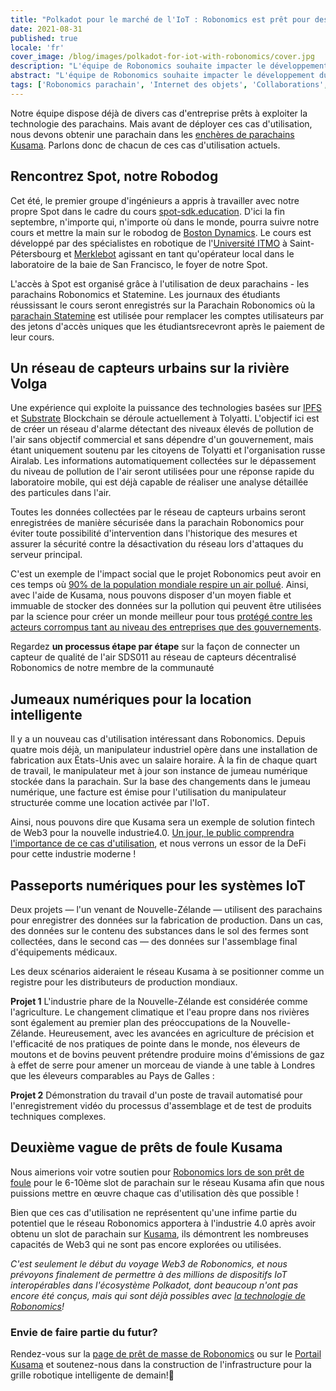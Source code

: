 ```yaml
---
title: "Polkadot pour le marché de l'IoT : Robonomics est prêt pour des cas d'utilisation réels sur Kusama !"
date: 2021-08-31
published: true
locale: 'fr'
cover_image: /blog/images/polkadot-for-iot-with-robonomics/cover.jpg
description: "L'équipe de Robonomics souhaite impacter le développement du réseau Kusama avec quatre scénarios du monde réel. Ces cas d'utilisation décrivent des opportunités uniques pour le public crypto et tous les participants du marché de l'IoT."
abstract: "L'équipe de Robonomics souhaite impacter le développement du réseau Kusama avec quatre scénarios du monde réel. Ces cas d'utilisation décrivent des opportunités uniques pour le public crypto et tous les participants du marché de l'IoT."
tags: ['Robonomics parachain', 'Internet des objets', 'Collaborations', "Cas d'utilisation"]
---
```


Notre équipe dispose déjà de divers cas d'entreprise prêts à exploiter la technologie des parachains. Mais avant de déployer ces cas d'utilisation, nous devons obtenir une parachain dans les [enchères de parachains Kusama](https://kusama.network/auctions/). Parlons donc de chacun de ces cas d'utilisation actuels.

## Rencontrez Spot, notre Robodog

<YouTube id="https://youtu.be/_xBLkszEwWk" posterQuality="max" />

Cet été, le premier groupe d'ingénieurs a appris à travailler avec notre propre Spot dans le cadre du cours [spot-sdk.education](https://spot-sdk.education). D'ici la fin septembre, n'importe qui, n'importe où dans le monde, pourra suivre notre cours et mettre la main sur le robodog de [Boston Dynamics](https://www.bostondynamics.com/spot). Le cours est développé par des spécialistes en robotique de l'[Université ITMO](https://en.itmo.ru/) à Saint-Pétersbourg et [Merklebot](https://merklebot.com/) agissant en tant qu'opérateur local dans le laboratoire de la baie de San Francisco, le foyer de notre Spot.

L'accès à Spot est organisé grâce à l'utilisation de deux parachains - les parachains Robonomics et Statemine. Les journaux des étudiants réussissant le cours seront enregistrés sur la Parachain Robonomics où la [parachain Statemine](https://polkadot.network/statemine-upgrade-launches-new-phase-of-parachain-functionality/) est utilisée pour remplacer les comptes utilisateurs par des jetons d'accès uniques que les étudiantsrecevront après le paiement de leur cours.

## Un réseau de capteurs urbains sur la rivière Volga

Une expérience qui exploite la puissance des technologies basées sur [IPFS](https://ipfs.io/) et [Substrate](https://www.substrate.io/) Blockchain se déroule actuellement à Tolyatti. L'objectif ici est de créer un réseau d'alarme détectant des niveaux élevés de pollution de l'air sans objectif commercial et sans dépendre d'un gouvernement, mais étant uniquement soutenu par les citoyens de Tolyatti et l'organisation russe Airalab. Les informations automatiquement collectées sur le dépassement du niveau de pollution de l'air seront utilisées pour une réponse rapide du laboratoire mobile, qui est déjà capable de réaliser une analyse détaillée des particules dans l'air.

Toutes les données collectées par le réseau de capteurs urbains seront enregistrées de manière sécurisée dans la parachain Robonomics pour éviter toute possibilité d'intervention dans l'historique des mesures et assurer la sécurité contre la désactivation du réseau lors d'attaques du serveur principal.

C'est un exemple de l'impact social que le projet Robonomics peut avoir en ces temps où [90% de la population mondiale respire un air pollué](https://www.bloomberg.org/blog/accelerating-clean-air-action-one-data-point-at-a-time/). Ainsi, avec l'aide de Kusama, nous pouvons disposer d'un moyen fiable et immuable de stocker des données sur la pollution qui peuvent être utilisées par la science pour créer un monde meilleur pour tous [protégé contre les acteurs corrompus tant au niveau des entreprises que des gouvernements](https://www.brookings.edu/blog/up-front/2020/06/05/corruption-is-a-threat-to-planet-earth/).

<TextCard>

Regardez **un processus étape par étape** sur la façon de connecter un capteur de qualité de l'air SDS011 au réseau de capteurs décentralisé Robonomics de notre membre de la communauté

<YouTube id="https://youtu.be/AQ7ZzgbN7jU" posterQuality="max"/>

</TextCard>

## Jumeaux numériques pour la location intelligente

Il y a un nouveau cas d'utilisation intéressant dans Robonomics. Depuis quatre mois déjà, un manipulateur industriel opère dans une installation de fabrication aux États-Unis avec un salaire horaire. À la fin de chaque quart de travail, le manipulateur met à jour son instance de jumeau numérique stockée dans la parachain. Sur la base des changements dans le jumeau numérique, une facture est émise pour l'utilisation du manipulateur structurée comme une location activée par l'IoT.

Ainsi, nous pouvons dire que Kusama sera un exemple de solution fintech de Web3 pour la nouvelle industrie4.0. [Un jour, le public comprendra l'importance de ce cas d'utilisation](https://www2.deloitte.com/content/dam/Deloitte/us/Documents/manufacturing/us-supply-chain-of-the-autonomous-robots.pdf), et nous verrons un essor de la DeFi pour cette industrie moderne !

## Passeports numériques pour les systèmes IoT

Deux projets — l'un venant de Nouvelle-Zélande — utilisent des parachains pour enregistrer des données sur la fabrication de production. Dans un cas, des données sur le contenu des substances dans le sol des fermes sont collectées, dans le second cas — des données sur l'assemblage final d'équipements médicaux.

Les deux scénarios aideraient le réseau Kusama à se positionner comme un registre pour les distributeurs de production mondiaux.

<TextCard>

**Projet 1** L'industrie phare de la Nouvelle-Zélande est considérée comme l'agriculture. Le changement climatique et l'eau propre dans nos rivières sont également au premier plan des préoccupations de la Nouvelle-Zélande. Heureusement, avec les avancées en agriculture de précision et l'efficacité de nos pratiques de pointe dans le monde, nos éleveurs de moutons et de bovins peuvent prétendre produire moins d'émissions de gaz à effet de serre pour amener un morceau de viande à une table à Londres que les éleveurs comparables au Pays de Galles :

<YouTube id="https://www.youtube.com/watch?v=vZGMeYKInAk" posterQuality="max"/>

</TextCard>

<TextCard>

**Projet 2** Démonstration du travail d'un poste de travail automatisé pour l'enregistrement vidéo du processus d'assemblage et de test de produits techniques complexes.

<YouTube id="https://youtu.be/wmeBIbNaBlQ" posterQuality="max"/>

</TextCard>

## Deuxième vague de prêts de foule Kusama

Nous aimerions voir votre soutien pour [Robonomics lors de son prêt de foule](https://robonomics.network/kusama-slot/) pour le 6-10ème slot de parachain sur le réseau Kusama afin que nous puissions mettre en œuvre chaque cas d'utilisation dès que possible !

Bien que ces cas d'utilisation ne représentent qu'une infime partie du potentiel que le réseau Robonomics apportera à l'industrie 4.0 après avoir obtenu un slot de parachain sur [Kusama](https://kusama.network/), ils démontrent les nombreuses capacités de Web3 qui ne sont pas encore explorées ou utilisées.

*C'est seulement le début du voyage Web3 de Robonomics, et nous prévoyons finalement de permettre à des millions de dispositifs IoT interopérables dans l'écosystème Polkadot, dont beaucoup n'ont pas encore été conçus, mais qui sont déjà possibles avec [la technologie de Robonomics](https://blog.aira.life/a-brief-introduction-to-robonomics-9b7884172e77)!*

<TextCard icon="/icons/icon-future.png">

### Envie de faire partie du futur?

Rendez-vous sur la [page de prêt de masse de Robonomics](https://robonomics.network/kusama-slot/) ou sur le [Portail Kusama](https://polkadot.js.org/apps/?rpc=wss%3A%2F%2Fkusama-rpc.polkadot.io#/parachains/crowdloan) et soutenez-nous dans la construction de l'infrastructure pour la grille robotique intelligente de demain!🦾

</TextCard>